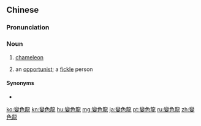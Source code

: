 {{also|变色龙}}
==Chinese==
{{zh-forms|s=变色龙|type=21|lit=colour-changing dragon}}

===Pronunciation===
{{zh-pron
|m=biànsèlóng
|c=bin3 sik1 lung4
|h=pfs=pien-set-liùng
|cat=n
}}

===Noun===
{{zh-noun}}

# [[chameleon]]
# {{lb|zh|slang}} an [[opportunist]]; a [[fickle]] person

====Synonyms====
* {{zh-l|變色蜥蜴}}

{{zh-cat|Reptiles}}

[[ko:變色龍]]
[[kn:變色龍]]
[[hu:變色龍]]
[[mg:變色龍]]
[[ja:變色龍]]
[[pt:變色龍]]
[[ru:變色龍]]
[[zh:變色龍]]